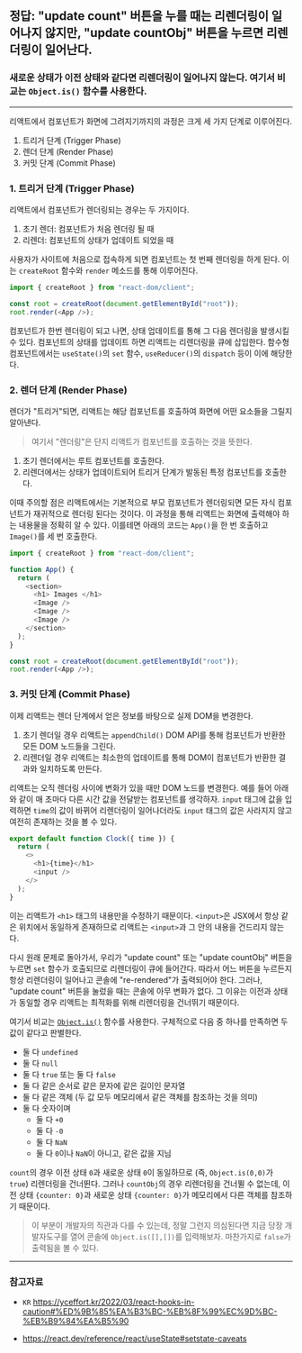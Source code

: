 
## 정답: "update count" 버튼을 누를 때는 리렌더링이 일어나지 않지만, "update countObj" 버튼을 누르면 리렌더링이 일어난다.

<Counter />

### 새로운 상태가 이전 상태와 같다면 리렌더링이 일어나지 않는다. 여기서 비교는 `Object.is()` 함수를 사용한다.

---

리액트에서 컴포넌트가 화면에 그려지기까지의 과정은 크게 세 가지 단계로 이루어진다.

1. 트리거 단계 (Trigger Phase)
2. 렌더 단계 (Render Phase)
3. 커밋 단계 (Commit Phase)

### **1. 트리거 단계 (Trigger Phase)**

리액트에서 컴포넌트가 렌더링되는 경우는 두 가지이다.

1. 초기 렌더: 컴포넌트가 처음 렌더링 될 때
2. 리렌더: 컴포넌트의 상태가 업데이트 되었을 때

사용자가 사이트에 처음으로 접속하게 되면 컴포넌트는 첫 번째 렌더링을 하게 된다. 이는 `createRoot` 함수와 `render` 메소드를 통해 이루어진다.

```js showLineNumbers
import { createRoot } from "react-dom/client";

const root = createRoot(document.getElementById("root"));
root.render(<App />);
```

컴포넌트가 한번 렌더링이 되고 나면, 상태 업데이트를 통해 그 다음 렌더링을 발생시킬 수 있다. 컴포넌트의 상태를 업데이트 하면 리액트는 리렌더링을 큐에 삽입한다. 함수형 컴포넌트에서는 `useState()`의 `set` 함수, `useReducer()`의 `dispatch` 등이 이에 해당한다.

### **2. 렌더 단계 (Render Phase)**

렌더가 "트리거"되면, 리액트는 해당 컴포넌트를 호출하여 화면에 어떤 요소들을 그릴지 알아낸다.

> 여기서 "렌더링"은 단지 리액트가 컴포넌트를 호출하는 것을 뜻한다.

1. 초기 렌더에서는 루트 컴포넌트를 호출한다.
2. 리렌더에서는 상태가 업데이트되어 트리거 단계가 발동된 특정 컴포넌트를 호출한다.

이때 주의할 점은 리액트에서는 기본적으로 부모 컴포넌트가 렌더링되면 모든 자식 컴포넌트가 재귀적으로 렌더링 된다는 것이다. 이 과정을 통해 리액트는 화면에 출력해야 하는 내용물을 정확히 알 수 있다. 이를테면 아래의 코드는 `App()`을 한 번 호출하고 `Image()`를 세 번 호출한다.

```js showLineNumbers
import { createRoot } from "react-dom/client";

function App() {
  return (
    <section>
      <h1> Images </h1>
      <Image />
      <Image />
      <Image />
    </section>
  );
}

const root = createRoot(document.getElementById("root"));
root.render(<App />);
```

### **3. 커밋 단계 (Commit Phase)**

이제 리액트는 렌더 단계에서 얻은 정보를 바탕으로 실제 DOM을 변경한다.

1. 초기 렌더일 경우 리액트는 `appendChild()` DOM API를 통해 컴포넌트가 반환한 모든 DOM 노드들을 그린다.
2. 리렌더일 경우 리액트는 최소한의 업데이트를 통해 DOM이 컴포넌트가 반환한 결과와 일치하도록 만든다.

리액트는 오직 렌더링 사이에 변화가 있을 때만 DOM 노드를 변경한다. 예를 들어 아래와 같이 매 초마다 다른 시간 값을 전달받는 컴포넌트를 생각하자. `input` 태그에 값을 입력하면 `time`의 값이 바뀌어 리렌더링이 일어나더라도 `input` 태그의 값은 사라지지 않고 여전히 존재하는 것을 볼 수 있다.

```js showLineNumbers
export default function Clock({ time }) {
  return (
    <>
      <h1>{time}</h1>
      <input />
    </>
  );
}
```

<Clock />

이는 리액트가 `<h1>` 태그의 내용만을 수정하기 때문이다. `<input>`은 JSX에서 항상 같은 위치에서 동일하게 존재하므로 리액트는 `<input>`과 그 안의 내용을 건드리지 않는다.

다시 원래 문제로 돌아가서, 우리가 "update count" 또는 "update countObj" 버튼을 누르면 `set` 함수가 호출되므로 리렌더링이 큐에 들어간다. 따라서 어느 버튼을 누르든지 항상 리렌더링이 일어나고 콘솔에 "re-rendered"가 출력되어야 한다. 그러나, "update count" 버튼을 눌렀을 때는 콘솔에 아무 변화가 없다. 그 이유는 이전과 상태가 동일할 경우 리액트는 최적화를 위해 리렌더링을 건너뛰기 때문이다.

여기서 비교는 [`Object.is()`](https://developer.mozilla.org/en-US/docs/Web/JavaScript/Reference/Global_Objects/Object/is) 함수를 사용한다. 구체적으로 다음 중 하나를 만족하면 두 값이 같다고 판별한다.

- 둘 다 `undefined`
- 둘 다 `null`
- 둘 다 `true` 또는 둘 다 `false`
- 둘 다 같은 순서로 같은 문자에 같은 길이인 문자열
- 둘 다 같은 객체 (두 값 모두 메모리에서 같은 객체를 참조하는 것을 의미)
- 둘 다 숫자이며
  - 둘 다 `+0`
  - 둘 다 `-0`
  - 둘 다 `NaN`
  - 둘 다 `0`이나 `NaN`이 아니고, 같은 값을 지님

`count`의 경우 이전 상태 `0`과 새로운 상태 `0`이 동일하므로 (즉, `Object.is(0,0)`가 `true`) 리렌더링을 건너뛴다. 그러나 `countObj`의 경우 리렌더링을 건너뛸 수 없는데, 이전 상태 `{counter: 0}`과 새로운 상태 `{counter: 0}`가 메모리에서 다른 객체를 참조하기 때문이다.

> 이 부분이 개발자의 직관과 다를 수 있는데, 정말 그런지 의심된다면 지금 당장 개발자도구를 열어 콘솔에 `Object.is([],[])`를 입력해보자. 마찬가지로 `false`가 출력됨을 볼 수 있다.

---

### 참고자료

- `KR` https://yceffort.kr/2022/03/react-hooks-in-caution#%ED%9B%85%EA%B3%BC-%EB%8F%99%EC%9D%BC-%EB%B9%84%EA%B5%90

- https://react.dev/reference/react/useState#setstate-caveats

